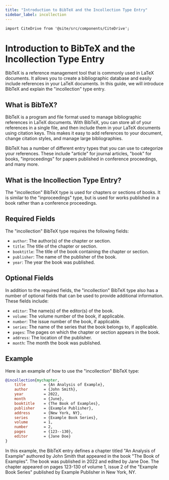 ```yaml
---
title: "Introduction to BibTeX and the Incollection Type Entry"
sidebar_label: incollection
---
```


```mdx-code-block
import CiteDrive from '@site/src/components/CiteDrive';
```

# Introduction to BibTeX and the Incollection Type Entry

BibTeX is a reference management tool that is commonly used in LaTeX documents. It allows you to create a bibliographic database and easily include references in your LaTeX documents. In this guide, we will introduce BibTeX and explain the "incollection" type entry.

<CiteDrive/>

## What is BibTeX?

BibTeX is a program and file format used to manage bibliographic references in LaTeX documents. With BibTeX, you can store all of your references in a single file, and then include them in your LaTeX documents using citation keys. This makes it easy to add references to your document, change citation styles, and manage large bibliographies.

BibTeX has a number of different entry types that you can use to categorize your references. These include "article" for journal articles, "book" for books, "inproceedings" for papers published in conference proceedings, and many more.

## What is the Incollection Type Entry?

The "incollection" BibTeX type is used for chapters or sections of books. It is similar to the "inproceedings" type, but is used for works published in a book rather than a conference proceedings.

## Required Fields

The "incollection" BibTeX type requires the following fields:

-   `author`: The author(s) of the chapter or section.
-   `title`: The title of the chapter or section.
-   `booktitle`: The title of the book containing the chapter or section.
-   `publisher`: The name of the publisher of the book.
-   `year`: The year the book was published.

## Optional Fields

In addition to the required fields, the "incollection" BibTeX type also has a number of optional fields that can be used to provide additional information. These fields include:

-   `editor`: The name(s) of the editor(s) of the book.
-   `volume`: The volume number of the book, if applicable.
-   `number`: The issue number of the book, if applicable.
-   `series`: The name of the series that the book belongs to, if applicable.
-   `pages`: The pages on which the chapter or section appears in the book.
-   `address`: The location of the publisher.
-   `month`: The month the book was published.

## Example

Here is an example of how to use the "incollection" BibTeX type:

```bibtex
@incollection{mychapter,
	title        = {An Analysis of Example},
	author       = {John Smith},
	year         = 2022,
	month        = {June},
	booktitle    = {The Book of Examples},
	publisher    = {Example Publisher},
	address      = {New York, NY},
	series       = {Example Book Series},
	volume       = 1,
	number       = 2,
	pages        = {123--130},
	editor       = {Jane Doe}
}

```

In this example, the BibTeX entry defines a chapter titled "An Analysis of Example" authored by John Smith that appeared in the book "The Book of Examples". The book was published in 2022 and edited by Jane Doe. The chapter appeared on pages 123-130 of volume 1, issue 2 of the "Example Book Series" published by Example Publisher in New York, NY.
